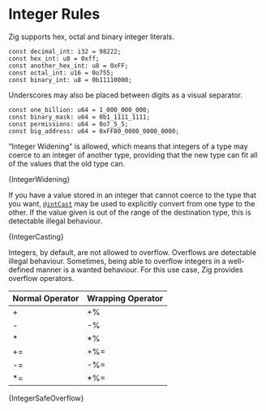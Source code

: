 

# Integer Rules

Zig supports hex, octal and binary integer literals.

```zig
const decimal_int: i32 = 98222;
const hex_int: u8 = 0xff;
const another_hex_int: u8 = 0xFF;
const octal_int: u16 = 0o755;
const binary_int: u8 = 0b11110000;
```

Underscores may also be placed between digits as a visual separator.

```zig
const one_billion: u64 = 1_000_000_000;
const binary_mask: u64 = 0b1_1111_1111;
const permissions: u64 = 0o7_5_5;
const big_address: u64 = 0xFF80_0000_0000_0000;
```

"Integer Widening" is allowed, which means that integers of a type may coerce to
an integer of another type, providing that the new type can fit all of the
values that the old type can.

<CodeBlock language="zig">{IntegerWidening}</CodeBlock>

If you have a value stored in an integer that cannot coerce to the type that you
want, [`@intCast`](https://ziglang.org/documentation/master/#intCast) may be
used to explicitly convert from one type to the other. If the value given is out
of the range of the destination type, this is detectable illegal behaviour.

<CodeBlock language="zig">{IntegerCasting}</CodeBlock>

Integers, by default, are not allowed to overflow. Overflows are detectable
illegal behaviour. Sometimes, being able to overflow integers in a well-defined
manner is a wanted behaviour. For this use case, Zig provides overflow
operators.

| Normal Operator | Wrapping Operator |
| --------------- | ----------------- |
| +               | +%                |
| -               | -%                |
| \*              | \*%               |
| +=              | +%=               |
| -=              | -%=               |
| \*=             | \*%=              |

<CodeBlock language="zig">{IntegerSafeOverflow}</CodeBlock>
